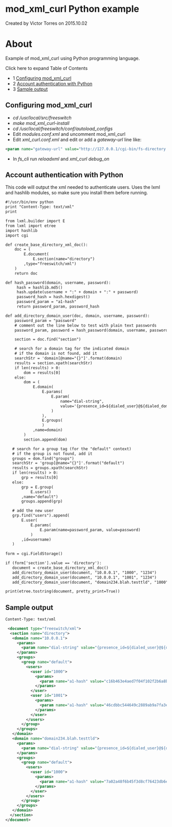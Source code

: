 
# mod_xml_curl Python example 

 Created by  Victor Torres on 2015.10.02

# About

Example of mod\_xml\_curl using Python programming language.

Click here to expand Table of Contents

* 1 [Configuring mod\_xml\_curl](#configuring-mod_xml_curl)
* 2 [Account authentication with Python](#account-authentication-with-python)
* 3 [Sample output](#sample-output)

## Configuring mod_xml_curl

* _cd /usr/local/src/freeswitch_
* _make mod\_xml\_curl-install_
* _cd /usr/local/freeswitch/conf/autoload\_configs_
* Edit _modules.conf.xml_ and uncomment mod\_xml\_curl
* Edit _xml\_curl.conf.xml_ and edit or add a _gateway-url_ line like:  
```xml  
<param name="gateway-url" value="http://127.0.0.1/cgi-bin/fs-directory.py" bindings="directory"/>  
```
* In _fs\_cli_ run _reloadxml_ and _xml\_curl debug\_on_

## Account authentication with Python

This code will output the xml needed to authenticate users. Uses the lxml and hashlib modules, so make sure you install them before running.

```xml
#!/usr/bin/env python
print "Content-Type: text/xml"
print

from lxml.builder import E
from lxml import etree
import hashlib
import cgi

def create_base_directory_xml_doc():
    doc = (
        E.document(
            E.section(name="directory")
        ,type="freeswitch/xml")
    )
    return doc

def hash_password(domain, username, password):
     hash = hashlib.md5()
     hash.update(username + ":" + domain + ":" + password)
     password_hash = hash.hexdigest()
     password_param = "a1-hash"
     return password_param, password_hash

def add_directory_domain_user(doc, domain, username, password):
    password_param = "password"
    # comment out the line below to test with plain text passwords
    password_param, password = hash_password(domain, username, password)

    section = doc.find("section")

    # search for a domain tag for the indicated domain
    # if the domain is not found, add it
    searchStr = 'domain[@name="{}"]'.format(domain)
    results = section.xpath(searchStr)
    if len(results) > 0:
        dom = results[0]
    else:
        dom = (
            E.domain(
                E.params(
                    E.param(
                        name="dial-string", 
                        value='{presence_id=${dialed_user}@${dialed_domain}}${sofia_contact(${dialed_user}@${dialed_domain})}'
                    )
                ),
                E.groups(
                )
            ,name=domain)
        )
        section.append(dom)

   # search for a group tag (for the "default" context)
   # if the group is not found, add it
   groups = dom.find("groups")
   searchStr = 'group[@name="{}"]'.format("default")
   results = groups.xpath(searchStr)
   if len(results) > 0:
       grp = results[0]
   else: 
       grp = E.group(
           E.users()
       ,name="default")
       groups.append(grp)

   # add the new user 
   grp.find("users").append(
       E.user(
           E.params(
               E.param(name=password_param, value=password)
           )
       ,id=username)
   )
 
form = cgi.FieldStorage()

if (form['section'].value == 'directory'):
   document = create_base_directory_xml_doc()
   add_directory_domain_user(document, "10.0.0.1", "1000", "1234")
   add_directory_domain_user(document, "10.0.0.1", "1001", "1234")
   add_directory_domain_user(document, "domain234.blah.testtld", "1000", "1234")

print(etree.tostring(document, pretty_print=True))
```

## Sample output

```xml
Content-Type: text/xml

 <document type="freeswitch/xml">
  <section name="directory">
   <domain name="10.0.0.1">
     <params>
       <param name="dial-string" value="{presence_id=${dialed_user}@${dialed_domain}}${sofia_contact(${dialed_user}@${dialed_domain})}"/>
     </params>
     <groups>
       <group name="default">
         <users>
           <user id="1000">
             <params>
               <param name="a1-hash" value="c16b463e4aed7f04f102f2b6a8b7471d"/>
             </params>
           </user>
           <user id="1001">
             <params>
               <param name="a1-hash" value="46cdbbc544649c2889ab9a7fa3e8a48a"/>
             </params>
           </user>
         </users>
       </group>
     </groups>
   </domain>
   <domain name="domain234.blah.testtld">
     <params>
       <param name="dial-string" value="{presence_id=${dialed_user}@${dialed_domain}}${sofia_contact(${dialed_user}@${dialed_domain})}"/>
     </params>
     <groups>
       <group name="default">
         <users>
           <user id="1000">
             <params>
               <param name="a1-hash" value="7a02a48f6b45f3d8cf76423db6ef562c"/>
             </params>
           </user>
         </users>
       </group>
     </groups>
   </domain>
  </section>
</document>
```


